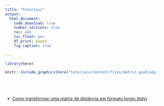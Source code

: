```yaml
---
title: "Tutoriais"
output:
  html_document:
    code_download: true
    number_sections: true
    toc: yes
    toc_float: yes
    df_print: paged
    fig_caption: true
    
---
```

```r
library(here)
```


```r
knitr::include_graphics(here("tutorials/content/files/matriz_quadrada_files/figure-html/Plot_padrao-1.png"))
```
&nbsp;

# 
- [Como transformar uma matriz de distância em formato longo (tidy)](Tutoriais/_site/matriz_quadrada.html)
